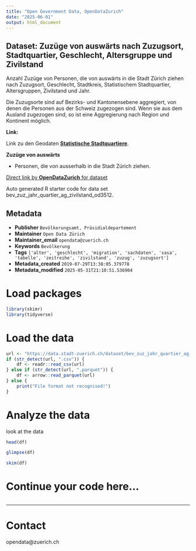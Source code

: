 ```yaml
---
title: "Open Government Data, OpenDataZurich"
date: "2025-06-01"
output: html_document
---
```


## Dataset: Zuzüge von auswärts nach Zuzugsort, Stadtquartier, Geschlecht, Altersgruppe und Zivilstand


Anzahl Zuzüge von Personen, die von auswärts in die Stadt Zürich ziehen nach Zuzugsort, Geschlecht, Stadtkreis, Statistischem Stadtquartier, Altersgruppen, Zivilstand und Jahr. 

Die Zuzugsorte sind auf Bezirks- und Kantonensebene aggregiert, von denen die Personen aus der Schweiz zugezogen sind. Wenn sie aus dem Ausland zugezogen sind, so ist eine Aggregierung nach Region und Kontinent möglich.


**Link:**

 Link zu den Geodaten [**Statistische Stadtquartiere**](https://data.stadt-zuerich.ch/dataset/geo_statistische_quartiere).

[]()

**Zuzüge von auswärts**

 - Personen, die von ausserhalb in die Stadt Zürich ziehen.
 

[]()



[Direct link by **OpenDataZurich** for dataset](https://data.stadt-zuerich.ch/dataset/bev_zuz_jahr_quartier_ag_zivilstand_od3512)

Auto generated R starter code for data set bev_zuz_jahr_quartier_ag_zivilstand_od3512.

## Metadata

- **Publisher** `Bevölkerungsamt, Präsidialdepartement`
- **Maintainer** `Open Data Zürich`
- **Maintainer_email** `opendata@zuerich.ch`
- **Keywords** `Bevölk­erung`
- **Tags** `['alter', 'geschlecht', 'migration', 'sachdaten', 'sasa', 'tabelle', 'zeitreihe', 'zivilstand', 'zuzug', 'zuzugsort']`
- **Metadata_created** `2019-07-29T13:38:05.379778`
- **Metadata_modified** `2025-05-31T21:10:51.536904`


# Load packages

```r
library(skimr)
library(tidyverse)
```

# Load the data

```r
url <- "https://data.stadt-zuerich.ch/dataset/bev_zuz_jahr_quartier_ag_zivilstand_od3512/download/BEV351OD3512.csv"
if (str_detect(url, ".csv")) {
    df <- readr::read_csv(url)
} else if (str_detect(url, ".parquet")) {
    df <- arrow::read_parquet(url)
} else {
    print("File format not recognised!")
}
```

# Analyze the data

look at the data
```r
head(df)
```

```r
glimpse(df)
```

```r
skim(df)
```

# Continue your code here...

```r

```

------------------------------------------------------------------------

# Contact

opendata@zuerich.ch
